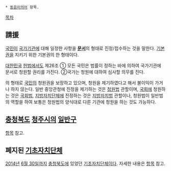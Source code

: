  * [[동음이의어]] 항목. 

[[목차]]

== 請援 ==
[[국민]]이 [[국가]]기관에 대해 일정한 사항을 '''[[문서]]'''의 형태로 진정/접수하는 것을 말한다. [[기본권]]을 지키기 위한 기본권의 한 형태이다.

[[대한민국]] [[헌법]]에서도 
제26조 ① 모든 국민은 법률이 정하는 바에 의하여 국가기관에 문서로 청원할 권리를 가진다.
②국가는 청원에 대하여 심사할 의무를 진다.

의 형태로 [[국민]]의 청원권을 보장하고 있으며, 청원을 제기하였다고 해서 불이익이 가거나 하지 않는다. 일반 중앙관청에 진정을 제기하는 것은 [[청원법]] 관할이며, [[국회]]에 청원하는 것은 [[국회법]], [[지방자치단체]]에 진정하는 것은 [[지방자치법]] 관할이나, 청원법이 일반법의 역할을 하여 보통은 청원법의 양식대로 다른 기관에 청원을 하는 것도 가능하다. 

== [[충청북도]] [[청주시]]의 [[일반구]] ==
[[청원구|항목]] 참고.

== 폐지된 [[기초자치단체]] ==
[[2014년]] [[6월 30일]]까지 [[충청북도]]에 있었던 [[기초자치단체]]이다. 자세한 내용은 [[청원군|항목]] 참고.
